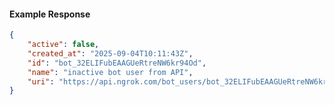 #### Example Response

```json
{
	"active": false,
	"created_at": "2025-09-04T10:11:43Z",
	"id": "bot_32ELIFubEAAGUeRtreNW6kr94Od",
	"name": "inactive bot user from API",
	"uri": "https://api.ngrok.com/bot_users/bot_32ELIFubEAAGUeRtreNW6kr94Od"
}
```
